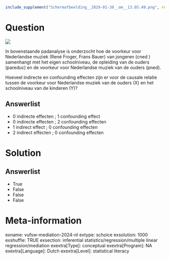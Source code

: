 ```r
include_supplement("Schermafbeelding__2019-01-30__om__13.05.49.png", recursive = TRUE)
```

Question
========
![](Schermafbeelding__2019-01-30__om__13.05.49.png)

In bovenstaande padanalyse is onderzocht hoe de voorkeur voor
Nederlandse muziek (René Froger, Frans Bauer) van jongeren (cned )
samenhangt met het eigen schoolniveau, de opleiding van de ouders
(pareduc) en de voorkeur voor Nederlandse muziek van de ouders (pned).  

Hoeveel indirecte en confounding effecten zijn er voor de causale
relatie tussen de voorkeur voor Nederlandse muziek van de ouders (X) en
het schoolniveau van de kinderen (Y)?

Answerlist
----------
* 0 indirecte effecten ; 1 confounding effect
* 0 indirecte effecten ; 2 confounding effecten
* 1 indirect effect ; 0 confounding effecten
* 2 indirect effecten ; 0 confounding effecten

Solution
========










Answerlist
----------
* True
* False
* False
* False

Meta-information
================
exname: vufsw-mediation-2024-nl
extype: schoice
exsolution: 1000
exshuffle: TRUE
exsection: inferential statistics/regression/multiple linear regression/mediation
exextra[Type]: conceptual
exextra[Program]: NA
exextra[Language]: Dutch
exextra[Level]: statistical literacy


